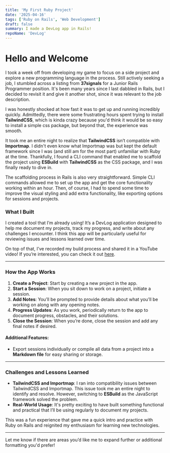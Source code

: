 ```yaml
---
title: 'My First Ruby Project'
date: '2025-04-16'
tags: ['Ruby on Rails', 'Web Development']
draft: false
summary: I made a DevLog app in Rails!
repoName: 'DevLog'
---
```


# Hello and Welcome

I took a week off from developing my game to focus on a side project and explore a new programming language in the process. Still actively seeking a job, I stumbled across a listing from **37signals** for a Junior Rails Programmer position. It's been many years since I last dabbled in Rails, but I decided to revisit it and give it another shot, since it was relevant to the job description.

I was honestly shocked at how fast it was to get up and running incredibly quickly. Admittedly, there were some frustrating hours spent trying to install **TailwindCSS**, which is kinda crazy because you'd think it would be so easy to install a simple css package, but beyond that, the experience was smooth.

It took me an entire night to realize that **TailwindCSS** isn’t compatible with **Importmap**. I didn't even know what Importmap was but kept the default framework since I was (and still am for the most part) unfamiliar with Ruby at the time. Thankfully, I found a CLI command that enabled me to scaffold the project using **ESBuild** with **TailwindCSS** as the CSS package, and I was finally ready to dive in.

The scaffolding process in Rails is also very straightforward. Simple CLI commands allowed me to set up the app and get the core functionality working within an hour. Then, of course, I had to spend some time to improve the visual styling and add extra functionality, like exporting options for sessions and projects.

### What I Built
I created a tool that I’m already using! It’s a DevLog application designed to help me document my projects, track my progress, and write about any challenges I encounter. I think this app will be particularly useful for reviewing issues and lessons learned over time.

On top of that, I’ve recorded my build process and shared it in a YouTube video! If you’re interested, you can check it out [here](https://youtu.be/mzpelMgZUBU).

---

### How the App Works

1. **Create a Project**: Start by creating a new project in the app.
2. **Start a Session**: When you sit down to work on a project, initiate a session.
3. **Add Notes**: You’ll be prompted to provide details about what you’ll be working on along with any opening notes.
4. **Progress Updates**: As you work, periodically return to the app to document progress, obstacles, and their solutions.
5. **Close the Session**: When you’re done, close the session and add any final notes if desired.

#### Additional Features:
- Export sessions individually or compile all data from a project into a **Markdown file** for easy sharing or storage.

---

### Challenges and Lessons Learned
- **TailwindCSS and Importmap**: I ran into compatibility issues between TailwindCSS and Importmap. This issue took me an entire night to identify and resolve. However, switching to **ESBuild** as the JavaScript framework solved the problem.
- **Real-World Usage**: It's pretty exciting to have built something functional and practical that I’ll be using regularly to document my projects.

This was a fun experience that gave me a quick intro and practice with Ruby on Rails and reignited my enthusiasm for learning new technologies.

---

Let me know if there are areas you’d like me to expand further or additional formatting you'd prefer!